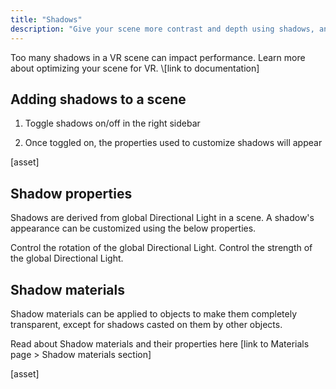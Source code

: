 ```yaml
---
title: "Shadows"
description: "Give your scene more contrast and depth using shadows, and control their visibility, look, and intensity."
---
```


<Info>
  Too many shadows in a VR scene can impact performance. Learn more about optimizing your scene for VR. \[link to documentation]
</Info>

## Adding shadows to a scene

1. Toggle shadows on/off in the right sidebar

2. Once toggled on, the properties used to customize shadows will appear

\[asset]

## Shadow properties

Shadows are derived from global Directional Light in a scene. A shadow's appearance can be customized using the below properties.&#x20;

<AccordionGroup>
  <Accordion title="Light direction" defaultOpen={false}>
    Control the rotation of the global Directional Light.
  </Accordion>

  <Accordion title="Shadow intensity" defaultOpen={false}>
    Control the strength of the global Directional Light.
  </Accordion>
</AccordionGroup>

## Shadow materials

Shadow materials can be applied to objects to make them completely transparent, except for shadows casted on them by other objects.

Read about Shadow materials and their properties here \[link to Materials page > Shadow materials section]

\[asset]
